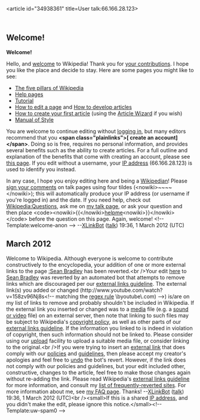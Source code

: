 <article id="34938361" title=User talk:66.166.28.123>
	<talkpage id="34938361" title="User talk:66.166.28.123">
== Welcome! ==
'''Welcome!'''

Hello, and [[Wikipedia:Introduction|welcome]] to Wikipedia! Thank you for [[Special:Contributions/66.166.28.123|your contributions]]. I hope you like the place and decide to stay. Here are some pages you might like to see:

* [[Wikipedia:Five pillars|The five pillars of Wikipedia]]
* [[Help:Contents|Help pages]]
* [[Wikipedia:Tutorial|Tutorial]]
* [[Wikipedia:How to edit a page|How to edit a page]] and [[Wikipedia:Article development|How to develop articles]]
* [[Wikipedia:Your first article|How to create your first article]] (using the [[Wikipedia:Article wizard|Article Wizard]] if you wish)
* [[Wikipedia:Manual of Style|Manual of Style]]

You are welcome to continue editing without [[Special:Userlogin|logging in]], but many editors recommend that you '''&lt;span class=&quot;plainlinks&quot;&gt;[{{fullurl:Special:Userlogin|type=signup}} create an account]&lt;/span&gt;'''. Doing so is free, requires no personal information, and provides several benefits such as the ability to create articles. For a full outline and explanation of the benefits that come with creating an account, please see [[Wikipedia:Why create an account?|this page]]. If you edit without a username, your [[IP address]] (66.166.28.123) is used to identify you instead.

In any case, I hope you enjoy editing here and being a [[Wikipedia:Wikipedians|Wikipedian]]! Please [[Wikipedia:Signatures|sign your comments]] on talk pages using four tildes (&lt;nowiki&gt;~~~~&lt;/nowiki&gt;); this will automatically produce your IP address (or username if you're logged in) and the date. If you need help, check out [[Wikipedia:Questions]], ask me on [[User talk:XLinkBot|my talk page]], or ask your question and then place &lt;code&gt;&lt;nowiki&gt;{{&lt;/nowiki&gt;[[:Category:Wikipedians looking for help|helpme]]&lt;nowiki&gt;}}&lt;/nowiki&gt;&lt;/code&gt; before the question on this page. Again, welcome! &lt;!-- Template:welcome-anon --&gt;  --[[User:XLinkBot|XLinkBot]] ([[User talk:XLinkBot|talk]]) 19:36, 1 March 2012 (UTC)
== March 2012 ==
Welcome to Wikipedia. Although everyone is welcome to contribute constructively to the encyclopedia, your addition of one or more external links to the page [[:Sean Bradley]] has been reverted.&lt;br /&gt;Your edit [http://en.wikipedia.org/w/index.php?diff=479699314&amp;oldid=472373650 here] to [[Sean Bradley]] was reverted by an automated bot that attempts to remove links which are discouraged per our [[WP:EL|external links guideline]].  The external link(s) you added or changed (http://www.youtube.com/watch?v=158zv96Nj8s&lt;!-- matching the [[regex|regex rule]] \byoutube\.com) --&gt;) is/are on my list of links to remove and probably shouldn't be included in Wikipedia. If the external link you inserted or changed was to a [[Wikipedia:Media|media]] file (e.g. a [[Wikipedia:Media help|sound or video]] file) on an external server, then note that linking to such files may be subject to Wikipedia's [[WP:COPYVIO|copyright policy]], as well as other parts of our [[WP:ELNO|external links guideline]].  If the information you linked to is indeed in violation of copyright, then such information should not be linked to.  Please consider using our [[Wikipedia:Upload|upload]] facility to upload a suitable media file, or consider linking to the original.&lt;br /&gt;If you were trying to insert an [[Wikipedia:External links|external link]] that does comply with our [[Wikipedia:List of policies|policies]] and [[Wikipedia:List of guidelines|guidelines]], then please accept my creator's apologies and feel free to [[WP:UNDO|undo]] the bot's revert.  However, if the link does not comply with our policies and guidelines, but your edit included other, constructive, changes to the article, feel free to make those changes again without re-adding the link.  Please read Wikipedia's [[WP:EL|external links guideline]] for more information, and consult my [[User:XLinkBot/Reversion reasons|list of frequently-reverted sites]]. For more information about me, see [[User:XLinkBot/FAQ|my FAQ page]]. Thanks! --[[User:XLinkBot|XLinkBot]] ([[User talk:XLinkBot|talk]]) 19:36, 1 March 2012 (UTC)&lt;br /&gt;&lt;small&gt;If this is a shared [[IP address]], and you didn't make the edit, please ignore this notice.&lt;/small&gt;&lt;!-- Template:uw-spam0 --&gt;
	</talkpage>
</article>